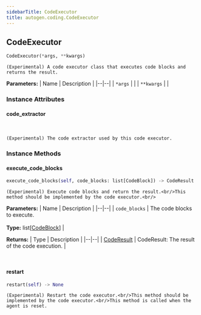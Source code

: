 ```yaml
---
sidebarTitle: CodeExecutor
title: autogen.coding.CodeExecutor
---
```

<h2 id="autogen.coding.CodeExecutor" class="doc doc-heading">
    <code class="doc-symbol doc-symbol-heading doc-symbol-class"></code>
    <span class="doc doc-object-name doc-class-name">CodeExecutor</span>
</h2>

```python
CodeExecutor(*args, **kwargs)
```

    (Experimental) A code executor class that executes code blocks and returns the result.

<b>Parameters:</b>
| Name | Description |
|--|--|
| `*args` |  |
| `**kwargs` |  |

### Instance Attributes

<code class="doc-symbol doc-symbol-heading doc-symbol-attribute"></code>
#### code_extractor
<br />

    (Experimental) The code extractor used by this code executor.

### Instance Methods

<code class="doc-symbol doc-symbol-heading doc-symbol-method"></code>
#### execute_code_blocks

```python
execute_code_blocks(self, code_blocks: list[CodeBlock]) -> CodeResult
```

    (Experimental) Execute code blocks and return the result.<br/>This method should be implemented by the code executor.<br/>

<b>Parameters:</b>
| Name | Description |
|--|--|
| `code_blocks` | The code blocks to execute.<br/><br/>**Type:** list[[CodeBlock](/docs/api-reference/autogen/coding/CodeBlock)] |

<b>Returns:</b>
| Type | Description |
|--|--|
| [CodeResult](/docs/api-reference/autogen/coding/CodeResult) | CodeResult: The result of the code execution. |

<br />

<code class="doc-symbol doc-symbol-heading doc-symbol-method"></code>
#### restart

```python
restart(self) -> None
```

    (Experimental) Restart the code executor.<br/>This method should be implemented by the code executor.<br/>This method is called when the agent is reset.

<br />
